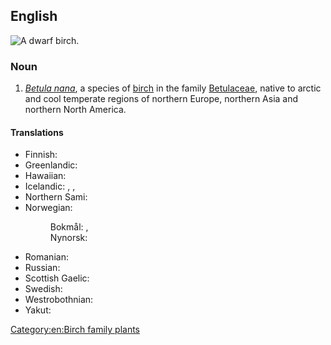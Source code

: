 ==English==
[[Image:Betukananabereza.jpg|thumb|A '''dwarf birch'''.]]
{{wikipedia}}
{{wikispecies|Betula nana}}

===Noun===
{{en-noun|es}}

# ''[[Betula nana]]'', a species of [[birch]] in the family [[Betulaceae]], native to arctic and cool temperate regions of northern Europe, northern Asia and northern North America.

====Translations====
{{trans-top|dwarf birch}}
* Finnish: {{t+|fi|vaivaiskoivu}}
* Greenlandic: {{t|kl|avaalaqiaq}}
* Hawaiian: {{t|haw|ʻawālakiaka}}
* Icelandic: {{t+|is|fjalldrapi|m}}, {{t|is|drapi|m}}, {{t+|is|hrís|n}}
* Northern Sami: {{t|se|skierri}}
* Norwegian:
*: Bokmål: {{t|no|dvergbjørk|m|f}}, {{t|no|dvergbjerk|m|f}}
*: Nynorsk: {{t+|nn|dvergbjørk|f}}
{{trans-mid}}
* Romanian: {{t+|ro|mesteacăn pitic|m}}
* Russian: {{t|ru|берёза карликовая|f}}
* Scottish Gaelic: {{t|gd|beith bheag|f}}
* Swedish: {{t+|sv|dvärgbjörk|c}}
* Westrobothnian: {{t|gmq-bot|källingris|n}}
* Yakut: {{t|sah|ыарҕа|sc=Cyrl}}
{{trans-bottom}}

[[Category:en:Birch family plants]]